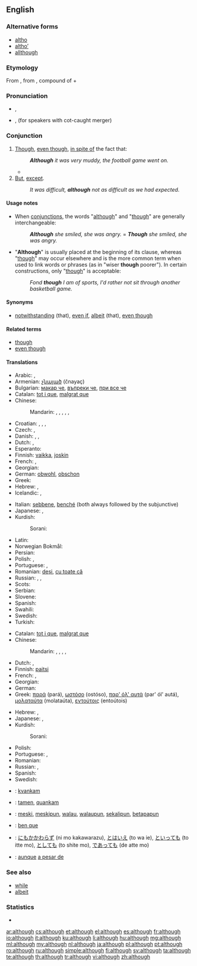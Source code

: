 ==English==

===Alternative forms===
* [[altho]] {{qualifier|informal}}
* [[altho’]]
* [[allthough]] {{qualifier|obsolete}}

===Etymology===
From {{etyl|enm|en}}, from {{etyl|ang|en}} {{term|althagh||lang=enm}}, compound of {{term|eall||lang=ang|all (emphatic)}} + {{term|þeah||lang=ang|though}}

===Pronunciation===
* {{a|UK}} {{IPA|/ɔːlˈðəʊ/}}, {{X-SAMPA|/O:l"D@U/}}
* {{a|US}} {{IPA|/ɔlˈðoʊ/}}, {{IPA|/ɑlˈðoʊ/}} (for speakers with cot-caught merger) {{X-SAMPA|/Ol"DoU/}}
*: {{audio|en-us-although.ogg|Audio (US)}}
*: {{rhymes|əʊ}}

===Conjunction===
{{en-con}}

# [[though|Though]], [[even though]], [[in spite of]] the fact that: {{non-gloss definition|introducing a clause that expresses a concession.}}
#: '''''Although''' it was very muddy, the football game went on.''
#* {{quote-news
|year=2011
|date=September 29
|author=Jon Smith
|title=Tottenham   3 - 1   Shamrock Rovers
|work=BBC Sport
|url=http://news.bbc.co.uk/sport2/hi/football/15014632.stm
|page=
|passage=With the north London derby to come at the weekend, Spurs boss Harry Redknapp opted to rest many of his key players, '''although''' he brought back Aaron Lennon after a month out through injury.}}
# [[but|But]], [[except]].
#: ''It was difficult, '''although''' not as difficult as we had expected.''

====Usage notes====
* When [[conjunction]]s, the words "[[although]]" and "[[though]]" are generally interchangeable:
*: '''''Although''' she smiled, she was angry.'' = '''''Though''' she smiled, she was angry.''
* "'''Although'''" is usually placed at the beginning of its clause, whereas "[[though]]" may occur elsewhere and is the more common term when used to link words or phrases (as in "wiser '''though''' poorer"). In certain constructions, only "[[though]]" is acceptable:
*: ''Fond '''though''' I am of sports, I'd rather not sit through another basketball game.''

====Synonyms====
* {{sense|in spite of}} [[notwithstanding]] (that), [[even if]], [[albeit]] (that), [[even though]]

====Related terms====
* [[though]]
* [[even though]]

====Translations====
{{trans-top|in spite of the fact that}}
* Arabic: {{t|ar|رغم أن|tr=raghm 'anna}} <!-- please the 2nd part -->, {{t|ar|مع أن|tr=ma3a 'anna}}
* Armenian: [[չնայած]] (čnayaç)
* Bulgarian: [[макар че]], [[въпреки че]], [[при все че]]
* Catalan: [[tot i que]], [[malgrat que]]
* Chinese:
*: Mandarin: {{t-|cmn|雖然|sc=Hani}}, {{t-|cmn|虽然|tr=suīrán|sc=Hani}}, {{t|cmn|儘管|sc=Hani}}, {{t|cmn|尽管|tr=jǐnguǎn|sc=Hani}}, {{qualifier|colloquial}} {{t-|cmn|雖說|sc=Hani}}, {{t-|cmn|虽说|tr=suīshuō|sc=Hani}}
* Croatian: {{t-|hr|iako}}, {{t-|hr|premda}}, {{t-|hr|mada}}, {{t-|hr|makar}}
* Czech: {{t+|cs|ač}}, {{t+|cs|ačkoliv}}
* Danish: {{t|da|selvom}}, {{t|da|selv om}}, {{t|da|skønt}}
* Dutch: {{t+|nl|hoewel}}, {{t+|nl|alhoewel}}
* Esperanto: {{t|eo|kvankam}}
* Finnish: [[vaikka]], [[joskin]]
* French: {{t+|fr|bien que}}, {{t+|fr|quoique}}
* Georgian: {{t|ka|მიუხედავად იმისა, რომ|sc=Geor}}
* German: [[obwohl]], [[obschon]] {{qualifier|poetical}}
* Greek: {{t|el|αν και|tr=an kai}}
* Hebrew: {{t|he|למרות ש־|tr=lamrót she-}}, {{t|he|אף על פי ש־|tr=af al pi she-}}
* Icelandic: {{t+|is|þó að}}, {{t+|is|enda þótt}}
{{trans-mid}}
* Italian: [[sebbene]], [[benché]] (both always followed by the subjunctive)
* Japanese: {{t|ja|のに|alt=...のに|tr=...noni}}, {{t|ja|だけれども|alt=...だけれども|tr=...da keredomo}}
* Kurdish:
*: Sorani: {{t|ku|ئه‌گه‌رچی|tr=egerçi|sc=ku-Arab}}
* Latin: {{t+|la|quamquam}}
* Norwegian Bokmål: {{tø|nb|selv om}}
* Persian: {{t|fa|اگرچه|tr=agarče|sc=fa-Arab}}
* Polish: {{t+|pl|chociaż}}, {{t|pl|mimo że}}
* Portuguese: {{t+|pt|embora}}, {{t+|pt|conquanto}}
* Romanian: [[deși]], [[cu toate că]]
* Russian: {{t+|ru|хотя|tr=xotjá}}, {{t|ru|несмотря на то, что|tr=nesmotrjá na tó, što}}, {{t|ru|хоть и|tr=xot' i}}
* Scots: {{t|sco|awtho}}
* Serbian: {{t-|sr|mada}}
* Slovene: {{t+|sl|čeprav}}
* Spanish: {{t+|es|aunque}}
* Swahili: {{t|sw|ingawa}}
* Swedish: {{t+|sv|fastän}}
* Turkish: {{t|tr|rağmen}}
{{trans-bottom}}

{{trans-top|but}}
* Catalan: [[tot i que]], [[malgrat que]]
* Chinese:
*: Mandarin: {{t-|cmn|但是|tr=dànshì|sc=Hani}}, {{t-|cmn|可是|tr=kěshì|sc=Hani}}, {{t-|cmn|不過|sc=Hani}}, {{t-|cmn|不过|tr=bùguò|sc=Hani}}, {{t-|cmn|然而|tr=rán'ér|sc=Hani}}
* Dutch: {{t+|nl|hoewel}}, {{t|nl|maar}}
* Finnish: [[paitsi]]
* French: {{t+|fr|bien que}}, {{t+|fr|quoique}}
* Georgian: {{t|ka|თუმცა|sc=Geor}}
* German: {{t+|de|trotzdem}}
* Greek: [[παρά]] (pará), [[ωστόσο]] (ostóso), [[παρ' όλ' αυτά]] (par' ól' autá), [[μολαταύτα]] (molataúta), [[εντούτοις]] (entoútois)
{{trans-mid}}
* Hebrew: {{t+|he|אבל|tr=avál}}, {{t-|he|אלא|tr=éla}}
* Japanese: {{t|ja|しかし|tr=shikashi}}, {{qualifier|colloquial}}{{t-|ja|でも|tr=demo}}
* Kurdish:
*: Sorani: {{t|ku|به‌ڵام|tr=belam|sc=ku-Arab}}
* Polish: {{t|pl|jednakże}}
* Portuguese: {{t+|pt|embora}}, {{t+|pt|conquanto}}
* Romanian: {{t|ro|insa}}
* Russian: {{t+|ru|однако|tr=odnáko}}, {{t+|ru|хотя|tr=χotjá}}
* Spanish: {{t+|es|aunque}}
* Swedish: {{t+|sv|men}}
{{trans-bottom}}

{{checktrans-top}}
* {{ttbc|eo}}: [[kvankam]]
* {{ttbc|io}}: [[tamen]], [[quankam]]
* {{ttbc|id}}: [[meski]], [[meskipun]], [[walau]], [[walaupun]], [[sekalipun]], [[betapapun]]
* {{ttbc|ia}}: [[ben que]]
* {{ttbc|ja}}: [[にもかかわらず]] (ni mo kakawarazu), [[とはいえ]] (to wa ie), [[といっても]] (to itte mo), [[としても]] (to shite mo), [[であっても]] (de atte mo)
* {{ttbc|es}}: [[aunque]] [[a pesar de]]
{{trans-bottom}}

===See also===
* [[while]]
* [[albeit]]

===Statistics===
* {{rank|bed|living|view|532|although|knowledge|hath|table}}

[[ar:although]]
[[cs:although]]
[[et:although]]
[[el:although]]
[[es:although]]
[[fr:although]]
[[io:although]]
[[it:although]]
[[ku:although]]
[[li:although]]
[[hu:although]]
[[mg:although]]
[[ml:although]]
[[my:although]]
[[nl:although]]
[[ja:although]]
[[pl:although]]
[[pt:although]]
[[ro:although]]
[[ru:although]]
[[simple:although]]
[[fi:although]]
[[sv:although]]
[[ta:although]]
[[te:although]]
[[th:although]]
[[tr:although]]
[[vi:although]]
[[zh:although]]